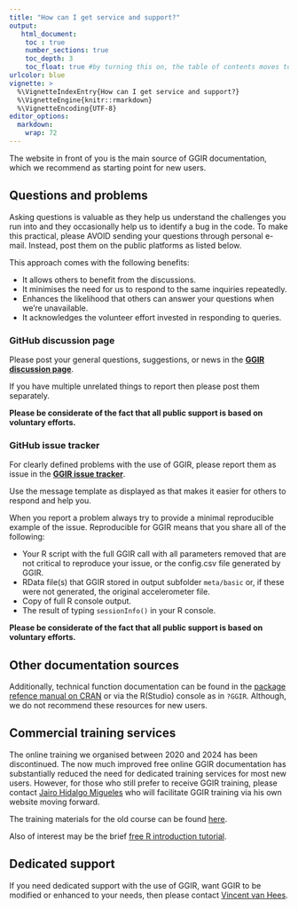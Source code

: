 ```yaml
---
title: "How can I get service and support?"
output:
   html_document:
    toc : true
    number_sections: true
    toc_depth: 3
    toc_float: true #by turning this on, the table of contents moves to the left of the page.
urlcolor: blue
vignette: >
  %\VignetteIndexEntry{How can I get service and support?}
  %\VignetteEngine{knitr::rmarkdown}
  %\VignetteEncoding{UTF-8}
editor_options:
  markdown:
    wrap: 72
---
```


The website in front of you is the main source of GGIR documentation, which we recommend as starting point for new users.

## Questions and problems

Asking questions is valuable as they help us understand the challenges you run
into and they occasionally help us to identify a bug in the code. To
make this practical, please AVOID sending your questions through
personal e-mail. Instead, post them on the public platforms as listed below.

This approach comes with the following benefits:

- It allows others to benefit from the discussions.
- It minimises the need for us to respond to the same inquiries repeatedly.
- Enhances the likelihood that others can answer your questions when we're unavailable.
- It acknowledges the volunteer effort invested in responding to queries.

### GitHub discussion page

Please post your general questions, suggestions, or news in the [**GGIR discussion page**](https://github.com/wadpac/GGIR/discussions).

If you have multiple unrelated things to report then please post them separately.

**Please be considerate of the fact that all public support is based on voluntary efforts.**

### GitHub issue tracker

For clearly defined problems with the use of GGIR, please report them as issue in the [**GGIR issue tracker**](https://github.com/wadpac/GGIR/issues). 

Use the message template as displayed as that makes it easier for others to respond and help you.

When you report a problem always try to provide a minimal reproducible example of the issue. Reproducible for GGIR means that you share all of the following:

- Your R script with the full GGIR call with all parameters removed that are not critical to reproduce your issue, or the config.csv file generated by GGIR.
- RData file(s) that GGIR stored in output subfolder `meta/basic` or, if these were not generated, the original accelerometer file.
- Copy of full R console output.
- The result of typing `sessionInfo()` in your R console.

**Please be considerate of the fact that all public support is based on voluntary efforts.**

## Other documentation sources

Additionally, technical function documentation can be found in the [package refence manual on CRAN](https://cran.r-project.org/package=GGIR/GGIR.pdf) or via the R(Studio) console as in `?GGIR`. Although, we do not recommend these resources for new users.

## Commercial training services

The online training we organised between 2020 and 2024 has been discontinued.
The now much improved free online GGIR documentation has substantially reduced the need for dedicated training services for most new users. However, for those who still prefer to receive GGIR training, please contact [Jairo Hidalgo Migueles](mailto:jairo@jhmigueles.com){.email} who will facilitate GGIR training via his own website moving forward.

The training materials for the old course can be found [here](https://www.accelting.com/ggir-training-materials/).

Also of interest may be the brief [free R introduction tutorial](https://www.accelting.com/short-r-tutorial/).

## Dedicated support

If you need dedicated support with the use of GGIR, want GGIR to be modified or enhanced to your needs, then please contact [Vincent van Hees](https://www.accelting.com/).
